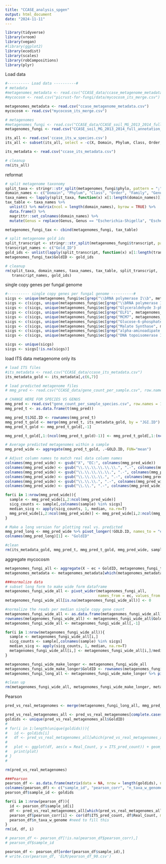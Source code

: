 ```yaml
---
title: "CCASE_analysis_spgen"
output: html_document
date: "2024-11-11"
---
```


```r
library(tidyverse)
library(vroom)
library(vegan)
#library(ggplot2)
library(ecodist)
library(scales)
library(robCompositions)
library(plyr)
```

Load data

```r
#---------- Load data ----------#
# metadata
#metagenomes_metadata <- read.csv("CCASE_data/ccase_metagenome_metadata.csv")
#mycocosm <- read.csv("picrust-for-fungi/data/mycocosm_its_merge.csv")

metagenomes_metadata <- read.csv("ccase_metagenome_metadata.csv")
mycocosm <- read.csv("mycocosm_its_merge.csv")

# metagenomes
#metagenomes_fungi <- read.csv("CCASE_data/CCASE_soil_MG_2013_2014_full_annotation_fungi.csv") #contains EC
metagenomes_fungi <- read.csv("CCASE_soil_MG_2013_2014_full_annotation_fungi.csv")

its_all <- read.csv('ccase_its_w_species.csv')
its_all <- subset(its_all, select = -c(X, Domain, Phylum, Class, Order, Family))

its_metadata <- read.csv("ccase_its_metadata.csv")

# cleanup
rm(its_all)
```

reformat
```r
# split metagenome taxonomy
split_taxa <- stringr::str_split(metagenomes_fungi$phylo, pattern = ";")
domain_names <- c("Domain", "Phylum", "Class", "Order", "Family", "Genus", "Species")
taxa_names <- lapply(split_taxa, function(x) x[1:length(domain_names)])
tax_table <- taxa_names %>%
  unlist() %>% matrix(ncol = length(domain_names), byrow = TRUE) %>%
  data.frame() %>%
  magrittr::set_colnames(domain_names) %>%
  mutate(Genus = replace(Genus, Genus == "Escherichia-Shigella", "Escherichia"))

metagenomes_fungi_tax <- cbind(metagenomes_fungi, tax_table)

# split metagenome gold ids
split_transcript <- stringr::str_split(metagenomes_fungi$transcript, pattern = "_")
transcript_names <- c("Gold_ID")
gold_ids <- unlist(lapply(split_transcript, function(x) x[1:length(transcript_names)]))
metagenomes_fungi_tax$GoldID <- gold_ids

# cleanup
rm(split_taxa, domain_names, taxa_names, tax_table, split_transcript,
   transcript_names, gold_ids)

```

single copy genes per fungal genome
```r
#---------- single copy genes per fungal genome ----------#
sicgs <- unique(metagenomes_fungi$ec[grep("\\bRNA polymerase I\\b", metagenomes_fungi$product_names, ignore.case = T)]) # RNA Polymerase I
sicgs <- c(sicgs, unique(metagenomes_fungi$ec[grep("\\bRNA polymerase II\\b", metagenomes_fungi$product_names, ignore.case = T)])) # RNA Polymerase II
sicgs <- c(sicgs, unique(metagenomes_fungi$ec[grep("Glyceraldehyde 3-phosphate dehydrogenase", metagenomes_fungi$product_names, ignore.case = T)])) # GAPDH
sicgs <- c(sicgs, unique(metagenomes_fungi$ec[grep("ELF1", metagenomes_fungi$product_names, ignore.case = T)])) # ELF1
sicgs <- c(sicgs, unique(metagenomes_fungi$ec[grep("MCM7", metagenomes_fungi$product_names, ignore.case = T)])) # MCM7
sicgs <- c(sicgs, unique(metagenomes_fungi$ec[grep("Glucose-6-phosphate 1-dehydrogenase", metagenomes_fungi$product_names, ignore.case = T)])) # G6PDH
sicgs <- c(sicgs, unique(metagenomes_fungi$ec[grep("Malate Synthase", metagenomes_fungi$product_names, ignore.case = T)])) # MLS
sicgs <- c(sicgs, unique(metagenomes_fungi$ec[grep("alpha-aminoadipate reductase", metagenomes_fungi$product_names, ignore.case = T)])) # LYS2
sicgs <- c(sicgs, unique(metagenomes_fungi$ec[grep("DNA topoisomerase II", metagenomes_fungi$product_names, ignore.case = T)])) # TOP2

sicgs <- unique(sicgs)
sicgs <- sicgs[!is.na(sicgs)]
```

load ITS data metagenome only its
```r
# load ITS files
#its_metadata <- read.csv("CCASE_data/ccase_its_metadata.csv")
its_metadata_gold <- its_metadata[,c(6,7)]

# load predicted metagenome files
# mmg_pred <- read.csv("CCASE_data/gene_count_per_sample.csv", row.names = 1)

# CHANGE HERE FOR SPECIES VS GENUS
mmg_pred <- read.csv("gene_count_per_sample_species.csv", row.names = 1)
mmg_pred_t <- as.data.frame(t(mmg_pred))

mmg_pred_t$JGI.ID <- rownames(mmg_pred_t)
mmg_pred_t_gold <- merge(mmg_pred_t, its_metadata_gold, by = "JGI.ID")
mmg_pred_t_gold <- mmg_pred_t_gold[,-1]

mmg_pred_t_gold[,1:(ncol(mmg_pred_t_gold)-1)] <- mmg_pred_t_gold[,1:(ncol(mmg_pred_t_gold)-1)] %>% mutate_if(is.character, as.numeric)

# Average predicted metagenomes within a sample
mmg_pred_wide <- aggregate(mmg_pred_t_gold, .~GOLD.ID, FUN="mean")

# Adjust column names to match real data column names
colnames(mmg_pred_wide) <- gsub("X", "EC:", colnames(mmg_pred_wide))
colnames(mmg_pred_wide) <- gsub("\\.\\.\\.\\.\\.\\.", ".-", colnames(mmg_pred_wide))
colnames(mmg_pred_wide) <- gsub("\\.\\.\\.\\.\\.", ".-", colnames(mmg_pred_wide))
colnames(mmg_pred_wide) <- gsub("\\.\\.\\.\\.", ".-", colnames(mmg_pred_wide))
colnames(mmg_pred_wide) <- gsub("\\.\\.\\.", ".-", colnames(mmg_pred_wide))
colnames(mmg_pred_wide) <- gsub("\\.\\.", ".-", colnames(mmg_pred_wide))

for(i in 1:nrow(mmg_pred_wide)){
  sample <- mmg_pred_wide[i,2:ncol(mmg_pred_wide)]
  sicg_counts <- sample[,colnames(sample) %in% sicgs]
  median_sicg <- apply(sicg_counts, 1, median, na.rm=T)
  mmg_pred_wide[i,2:ncol(mmg_pred_wide)] <- mmg_pred_wide[i,2:ncol(mmg_pred_wide)]/median_sicg
}

# Make a long version for plotting real vs. predicted
mmg_pred_long <- mmg_pred_wide %>% pivot_longer(!GOLD.ID, names_to = "ec", values_to = "ITS_pred_count")
colnames(mmg_pred_long)[1] <- "GoldID"

#clean
rm(its_metadata_gold, mmg_pred_t, mmg_pred_t_gold, mmg_pred_wide, sample, sicg_counts, median_sicg)
```

aggregate mycocosm
```r
metagenomes_fungi_all <- aggregate(X ~ ec + GoldID, metagenomes_fungi_tax, FUN ="sum")
metagenomes_metadata <- metagenomes_metadata[which(metagenomes_metadata$GOLD.ID %in% metagenomes_fungi_tax$GoldID),]

###normalize data
# subset long form to make wide form dataframe
metagenomes_fungi_wide_all <- pivot_wider(metagenomes_fungi_all, 
                                          names_from = ec, values_from = X)
metagenomes_fungi_wide_all[is.na(metagenomes_fungi_wide_all)] <- 0

#normalize the reads per median single copy gene count
metagenomes_fungi_wide_all <- as.data.frame(metagenomes_fungi_wide_all)
rownames(metagenomes_fungi_wide_all) <- metagenomes_fungi_wide_all$GoldID
metagenomes_fungi_wide_all <- metagenomes_fungi_wide_all[,-1]

for(i in 1:nrow(metagenomes_fungi_wide_all)){
  sample <- metagenomes_fungi_wide_all[i,]
  sicg_counts <- sample[,colnames(sample) %in% sicgs]
  median_sicg <- apply(sicg_counts, 1, median, na.rm=T)
  metagenomes_fungi_wide_all[i,] <- metagenomes_fungi_wide_all[i,]/median_sicg
}

metagenomes_fungi_wide_make_longer <- metagenomes_fungi_wide_all
metagenomes_fungi_wide_make_longer$GoldID <- rownames(metagenomes_fungi_wide_make_longer)
metagenomes_fungi_long_all <- metagenomes_fungi_wide_make_longer %>% pivot_longer(!GoldID, names_to = "ec", values_to = "Real_Count") 

#clean up
rm(metagenomes_fungi_wide_all, metagenomes_fungi_wide_make_longer, metagenomes_fungi_all, sample, sicg_counts, median_sicg )
```

Pearson
```r
pred_vs_real_metagenomes <- merge(metagenomes_fungi_long_all, mmg_pred_long, by = c("ec", "GoldID"))

pred_vs_real_metagenomes_all <- pred_vs_real_metagenomes[complete.cases(pred_vs_real_metagenomes),]
goldids <- unique(pred_vs_real_metagenomes_all$GoldID)
# 
# for(i in 1:length(unique(goldids))){
#   id <- goldids[i]
#   df <- pred_vs_real_metagenomes_all[which(pred_vs_real_metagenomes_all$GoldID == id),]
#   
#   plot <- ggplot(df, aes(x = Real_Count, y = ITS_pred_count)) + geom_point() + geom_smooth(method = "lm") + ggtitle(id) + geom_abline(slope=1, intercept=0, col = "red")
#   print(plot)
# }
#   

rm(pred_vs_real_metagenomes)

###Pearson
pearson_df <- as.data.frame(matrix(data = NA, nrow = length(goldids), ncol = 4))
colnames(pearson_df) <- c("sample_id", "pearson_corr", "n_taxa_w_genome", "prediction_method")
pearson_df$sample_id <- goldids

for(i in 1:nrow(pearson_df)){
  id <- pearson_df$sample_id[i]
  df <- pred_vs_real_metagenomes_all[which(pred_vs_real_metagenomes_all$GoldID == id),]
  pearson_df$pearson_corr[i] <- cor(df$ITS_pred_count, df$Real_Count, method = "pearson")
  pearson_df$n_taxa_w_genome #need to fill this
}
rm(id, df, i)

# pearson_df <- pearson_df[!is.na(pearson_df$pearson_corr),]
# pearson_df$sample_id

pearson_df <- pearson_df[order(pearson_df$sample_id),]
# write.csv(pearson_df, 'ELM/pearson_df_90.csv')
```
